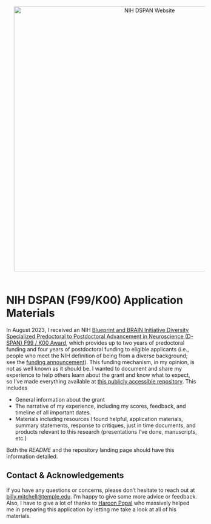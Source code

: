 <head>
  <meta property="og:title" content="NIH F99/K00 Information" />
  <meta property="og:description" content="Information and Materials Related to My NIH DSPAN F99/K00 Award" />
  <meta property="og:image" content="assets/images/logo.png" />
  <meta property="og:url" content="https://wj-mitchell.github.io/docs/F99K00.html" />
</head>

<div style="text-align: center;">
  <a href="https://neuroscienceblueprint.nih.gov/training/nih-blueprint-and-brain-initiative-d-span-award-f99k00"> 
	<img src="/assets/images/DSPAN.jpg" alt="NIH DSPAN Website" align="middle" style="margin: 20px 20px 20px 20px;"  width="700"/> 
  </a>
</div>

# NIH DSPAN (F99/K00) Application Materials
In August 2023, I received an NIH [Blueprint and BRAIN Initiative Diversity Specialized Predoctoral to Postdoctoral Advancement in Neuroscience (D-SPAN) F99 / K00 Award](https://neuroscienceblueprint.nih.gov/training/nih-blueprint-and-brain-initiative-d-span-award-f99k00), which provides up to two years of predoctoral funding and four years of postdoctoral funding to eligible applicants (i.e., people who meet the NIH definition of being from a diverse background; see the [funding announcement](https://grants.nih.gov/grants/guide/rfa-files/RFA-NS-21-012.html)). This funding mechanism, in my opinion, is not as well known as it should be. I wanted to document and share my experience to help others learn about the grant and know what to expect, so I've made everything available at [this publicly accessible repository](https://github.com/wj-mitchell/DSPAN_Details). This includes

* General information about the grant
* The narrative of my experience, including my scores, feedback, and timeline of all important dates.
* Materials including resources I found helpful, application materials, summary statements, response to critiques, just in time documents, and products relevant to this research (presentations I've done, manuscripts, etc.)

Both the *README* and the repository landing page should have this information detailed. 

## Contact & Acknowledgements 
If you have any questions or concerns, please don't hesitate to reach out at [billy.mitchell@temple.edu](mailto:billy.mitchell@temple.edu). I'm happy to give some more advice or feedback. Also, I have to give a lot of thanks to [Haroon Popal](https://twitter.com/hpopal_brain?lang=en) who massively helped me in preparing this application by letting me take a look at all of his materials. 